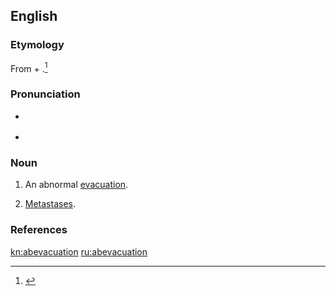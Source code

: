 ==English==

===Etymology===
From {{etyl|la}} {{term|ab||from|lang=la}} + {{term|evacuare||evacuation|lang=la}}.<ref>{{reference-book | last =| first = | authorlink =  | coauthors =  | editor =Thomas, Clayton L.  | others =  | title =Taber's Encyclopedic Medical Dictionary | origdate =  | origyear = 1940| origmonth =  | url =  | format =  | accessdate =  | accessyear =  | accessmonth =  | edition = 5th | date =  | year =1993| month =  | publisher =F. A. Davis Company  | location =Philadelphia, PA | language =  | id =  | doi = | isbn =0-8036-8313-8 | lccn = | ol = | pages =6| chapter =  | chapterurl =  | quote =}}</ref>

===Pronunciation===
* {{a|US}} {{IPA|/æb.iˌvæk.juˈeɪ.ʃn̩/}}
* {{rhymes|eɪʃən}}

===Noun===
{{en-noun}}

# {{medicine}} An abnormal [[evacuation]].
# {{medical}} [[metastases|Metastases]].

===References===
<references/>

[[kn:abevacuation]]
[[ru:abevacuation]]